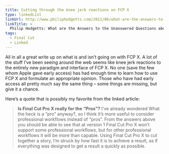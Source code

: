 ```yaml
---
title: Cutting through the knee jerk reactions on FCP X
type: linkedList
linkUrl: http://www.philiphodgetts.com/2011/06/what-are-the-answers-to-the-unanswered-questions-about-final-cut-pro-x/
linkTitle: >
  Philip Hodgetts: What are the Answers to the Unanswered Questions about Final Cut Pro X?
tags:
  - Final Cut
  - Linked
---
```


All in all a great write up on what is and isn’t going on with FCP X. A lot of the stuff I’ve been seeing around the web seems like knee jerk reactions to the entirely new paradigm and interface of FCP X. No one (save the few whom Apple gave early access) has had enough time to learn how to use FCP X and formulate an appropriate opinion. Those who have had early access all pretty much say the same thing – some things are missing, but give it a chance.

Here’s a quote that is possibly my favorite from the linked article:

> **Is Final Cut Pro X really for the “Pros”?** I’ve already wondered What the heck is a “pro” anyway?, so I think it’s more useful to consider professional workflows instead of “pros”. From the answers above you should be able to see that at version 1 Final Cut Pro X won’t support some professional workflows, but for other professional workflows it will be more than capable. Using Final Cut Pro X to cut together a story, I’m struck by how fast it is to achieve a result, as if everything was designed to get a result a quickly as possible.
